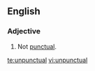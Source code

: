 ==English==

===Adjective===
{{en-adj|-}}

# Not [[punctual]].
#:''{{{2|Jim was so '''unpuctual'''; always late!}}}''

[[te:unpunctual]]
[[vi:unpunctual]]